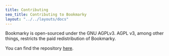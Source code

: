 ```yaml
---
title: Contributing
seo_title: Contributing to Bookmarky
layout: "../../layouts/docs"
---
```


Bookmarky is open-sourced under the GNU AGPLv3. AGPL v3, among other things, restricts the paid redistribution of Bookmarky.

You can find the repository [here](https://github.com/arn4v/bookmarky).
